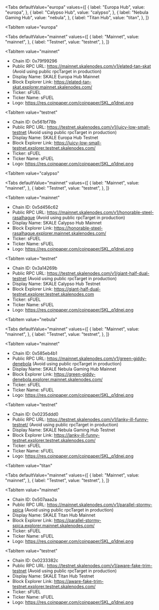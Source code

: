 
<Tabs
 defaultValue="europa"
  values={[
    { label: "Europa Hub", value: "europa", },
    { label: "Calypso Hub", value: "calypso", },
    { label: "Nebula Gaming Hub", value: "nebula", },
    { label: "Titan Hub", value: "titan", },
  ]}
>

<TabItem
  value="europa"
>

<Tabs
 defaultValue="mainnet"
  values={[
    { label: "Mainnet", value: "mainnet", },
    { label: "Testnet", value: "testnet", },
  ]}
>
<TabItem
  value="mainnet"
>

- Chain ID: 0x79f99296
- Public RPC URL: https://mainnet.skalenodes.com/v1/elated-tan-skat (Avoid using public rpcTarget in
  production)
- Display Name: SKALE Europa Hub Mainnet
- Block Explorer Link: https://elated-tan-skat.explorer.mainnet.skalenodes.com/
- Ticker: sFUEL
- Ticker Name: sFUEL
- Logo: https://res.coinpaper.com/coinpaper/SKL_q1dnei.png

</TabItem>

<TabItem
  value="testnet"
>

- Chain ID: 0x561bf78b
- Public RPC URL: https://testnet.skalenodes.com/v1/juicy-low-small-testnet (Avoid using public
  rpcTarget in production)
- Display Name: SKALE Europa Hub Testnet
- Block Explorer Link: https://juicy-low-small-testnet.explorer.testnet.skalenodes.com/
- Ticker: sFUEL
- Ticker Name: sFUEL
- Logo: https://res.coinpaper.com/coinpaper/SKL_q1dnei.png

</TabItem>
</Tabs>

</TabItem>

<TabItem
  value="calypso"
>

<Tabs
 defaultValue="mainnet"
  values={[
    { label: "Mainnet", value: "mainnet", },
    { label: "Testnet", value: "testnet", },
  ]}
>
<TabItem
  value="mainnet"
>

- Chain ID: 0x5d456c62
- Public RPC URL: https://mainnet.skalenodes.com/v1/honorable-steel-rasalhague (Avoid using public
  rpcTarget in production)
- Display Name: SKALE Calypso Hub Mainnet
- Block Explorer Link: https://honorable-steel-rasalhague.explorer.mainnet.skalenodes.com/
- Ticker: sFUEL
- Ticker Name: sFUEL
- Logo: https://res.coinpaper.com/coinpaper/SKL_q1dnei.png

</TabItem>

<TabItem
  value="testnet"
>

- Chain ID: 0x3a14269b
- Public RPC URL: https://testnet.skalenodes.com/v1/giant-half-dual-testnet (Avoid using public
  rpcTarget in production)
- Display Name: SKALE Calypso Hub Testnet
- Block Explorer Link: https://giant-half-dual-testnet.explorer.testnet.skalenodes.com
- Ticker: sFUEL
- Ticker Name: sFUEL
- Logo: https://res.coinpaper.com/coinpaper/SKL_q1dnei.png

</TabItem>
</Tabs>

</TabItem>

<TabItem
  value="nebula"
>

<Tabs
 defaultValue="mainnet"
  values={[
    { label: "Mainnet", value: "mainnet", },
    { label: "Testnet", value: "testnet", },
  ]}
>
<TabItem
  value="mainnet"
>

- Chain ID: 0x585eb4b1
- Public RPC URL: https://mainnet.skalenodes.com/v1/green-giddy-denebola (Avoid using public
  rpcTarget in production)
- Display Name: SKALE Nebula Gaming Hub Mainnet
- Block Explorer Link: https://green-giddy-denebola.explorer.mainnet.skalenodes.com/
- Ticker: sFUEL
- Ticker Name: sFUEL
- Logo: https://res.coinpaper.com/coinpaper/SKL_q1dnei.png

</TabItem>

<TabItem
  value="testnet"
>

- Chain ID: 0x0235ddd0
- Public RPC URL: https://testnet.skalenodes.com/v1/lanky-ill-funny-testnet/ (Avoid using public
  rpcTarget in production)
- Display Name: SKALE Nebula Gaming Hub Testnet
- Block Explorer Link: https://lanky-ill-funny-testnet.explorer.testnet.skalenodes.com/
- Ticker: sFUEL
- Ticker Name: sFUEL
- Logo: https://res.coinpaper.com/coinpaper/SKL_q1dnei.png

</TabItem>
</Tabs>

</TabItem>

<TabItem
  value="titan"
>

<Tabs
 defaultValue="mainnet"
  values={[
    { label: "Mainnet", value: "mainnet", },
    { label: "Testnet", value: "testnet", },
  ]}
>
<TabItem
  value="mainnet"
>

- Chain ID: 0x507aaa2a
- Public RPC URL: https://mainnet.skalenodes.com/v1/parallel-stormy-spica (Avoid using public
  rpcTarget in production)
- Display Name: SKALE Titan Hub Mainnet
- Block Explorer Link: https://parallel-stormy-spica.explorer.mainnet.skalenodes.com/
- Ticker: sFUEL
- Ticker Name: sFUEL
- Logo: https://res.coinpaper.com/coinpaper/SKL_q1dnei.png

</TabItem>

<TabItem
  value="testnet"
>

- Chain ID: 0x0233382c
- Public RPC URL: https://testnet.skalenodes.com/v1/aware-fake-trim-testnet (Avoid using public
  rpcTarget in production)
- Display Name: SKALE Titan Hub Testnet
- Block Explorer Link: https://aware-fake-trim-testnet.explorer.testnet.skalenodes.com/
- Ticker: sFUEL
- Ticker Name: sFUEL
- Logo: https://res.coinpaper.com/coinpaper/SKL_q1dnei.png

</TabItem>
</Tabs>

</TabItem>
</Tabs>
